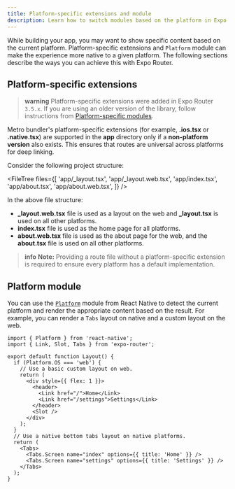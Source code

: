 ```yaml
---
title: Platform-specific extensions and module
description: Learn how to switch modules based on the platform in Expo Router using platform-specific extensions and Platform module from React Native.
---
```



While building your app, you may want to show specific content based on the current platform. Platform-specific extensions and `Platform` module can make the experience more native to a given platform. The following sections describe the ways you can achieve this with Expo Router.

## Platform-specific extensions

> **warning** Platform-specific extensions were added in Expo Router `3.5.x`. If you are using an older version of the library, follow instructions from [Platform-specific modules](#platform-module).

Metro bundler's platform-specific extensions (for example, **.ios.tsx** or **.native.tsx**) are supported in the **app** directory only if a **non-platform version** also exists. This ensures that routes are universal across platforms for deep linking.

Consider the following project structure:

<FileTree
  files={[
    'app/_layout.tsx',
    'app/_layout.web.tsx',
    'app/index.tsx',
    'app/about.tsx',
    'app/about.web.tsx',
  ]}
/>

In the above file structure:

- **\_layout.web.tsx** file is used as a layout on the web and **\_layout.tsx** is used on all other platforms.
- **index.tsx** file is used as the home page for all platforms.
- **about.web.tsx** file is used as the about page for the web, and the **about.tsx** file is used on all other platforms.

> **info** **Note:** Providing a route file without a platform-specific extension is required to ensure every platform has a default implementation.

## Platform module

You can use the [`Platform`](https://reactnative.dev/docs/platform-specific-code#platform-module) module from React Native to detect the current platform and render the appropriate content based on the result. For example, you can render a `Tabs` layout on native and a custom layout on the web.

```tsx app/_layout.tsx
import { Platform } from 'react-native';
import { Link, Slot, Tabs } from 'expo-router';

export default function Layout() {
  if (Platform.OS === 'web') {
    // Use a basic custom layout on web.
    return (
      <div style={{ flex: 1 }}>
        <header>
          <Link href="/">Home</Link>
          <Link href="/settings">Settings</Link>
        </header>
        <Slot />
      </div>
    );
  }
  // Use a native bottom tabs layout on native platforms.
  return (
    <Tabs>
      <Tabs.Screen name="index" options={{ title: 'Home' }} />
      <Tabs.Screen name="settings" options={{ title: 'Settings' }} />
    </Tabs>
  );
}
```
